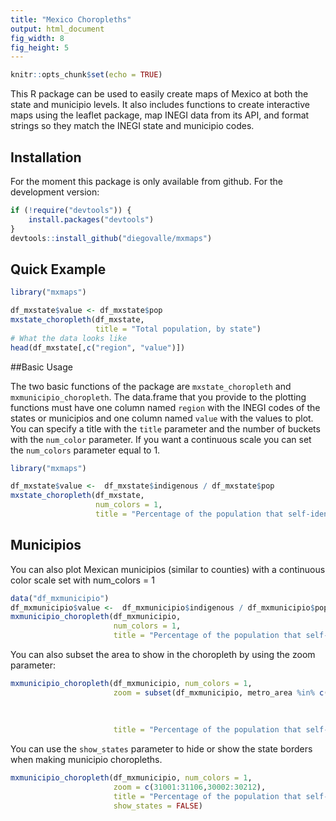 ```yaml
---
title: "Mexico Choropleths"
output: html_document
fig_width: 8
fig_height: 5
---
```


```r
knitr::opts_chunk$set(echo = TRUE)
```

This R package can be used to easily create maps of Mexico at both the state and municipio levels. It also includes functions to create interactive maps using the leaflet package, map INEGI data from its API, and format strings so they match the INEGI state and municipio codes.


## Installation

For the moment this package is only available from github. For the development version:

```r
if (!require("devtools")) {
    install.packages("devtools")
}
devtools::install_github("diegovalle/mxmaps")
```

## Quick Example

```r
library("mxmaps")

df_mxstate$value <- df_mxstate$pop
mxstate_choropleth(df_mxstate,
                   title = "Total population, by state") 
# What the data looks like
head(df_mxstate[,c("region", "value")])
```

##Basic Usage

The two basic functions of the package are ```mxstate_choropleth``` and ```mxmunicipio_choropleth```. The data.frame that you provide to the plotting functions must have one column named ```region``` with the INEGI codes of the states or municipios and one column named ```value``` with the values to plot. You can specify a title with the ```title``` parameter and the number of buckets with the ```num_color``` parameter. If you want a continuous scale you can set the ```num_colors``` parameter equal to 1.

```r
library("mxmaps")

df_mxstate$value <-  df_mxstate$indigenous / df_mxstate$pop 
mxstate_choropleth(df_mxstate, 
                   num_colors = 1,
                   title = "Percentage of the population that self-identifies as indigenous")
```

## Municipios

You can also plot Mexican municipios (similar to counties) with a continuous color scale set with num_colors = 1

```r
data("df_mxmunicipio")
df_mxmunicipio$value <-  df_mxmunicipio$indigenous / df_mxmunicipio$pop 
mxmunicipio_choropleth(df_mxmunicipio, 
                       num_colors = 1,
                       title = "Percentage of the population that self-identifies as indigenous")

```

You can also subset the area to show in the choropleth by using the zoom parameter:

```r

mxmunicipio_choropleth(df_mxmunicipio, num_colors = 1,
                       zoom = subset(df_mxmunicipio, metro_area %in% c("Valle de México",
                                                                       "Puebla-Tlaxcala",
                                                                       "Cuernavaca",
                                                                       "Toluca"))$region,
                       title = "Percentage of the population that self-identifies as indigenous") 
```

You can use the ```show_states``` parameter to hide or show the state borders when making municipio choropleths.

```r
mxmunicipio_choropleth(df_mxmunicipio, num_colors = 1,
                       zoom = c(31001:31106,30002:30212),
                       title = "Percentage of the population that self-identifies\nas indigenous in Yucatán and Veracruz",
                       show_states = FALSE)
```